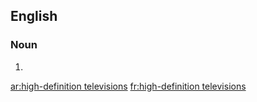 ==English==

===Noun===
{{head|en|noun plural form}}

# {{plural of|high-definition television|lang=en}}

[[ar:high-definition televisions]]
[[fr:high-definition televisions]]